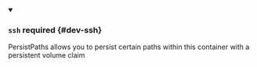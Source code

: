 


<details className="config-field" data-expandable="true" open>
<summary>

### `ssh` <span className="config-field-required" data-required="false">required</span> <span className="config-field-type"></span> <span className="config-field-default"></span> <span className="config-field-enum"></span> {#dev-ssh}

PersistPaths allows you to persist certain paths within this container with a persistent volume claim

</summary>

<PartialSshreference />


</details>
